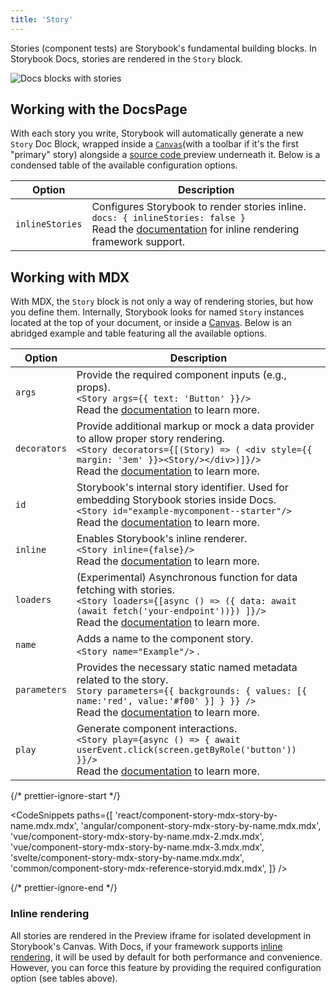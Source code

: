```yaml
---
title: 'Story'
---
```


Stories (component tests) are Storybook's fundamental building blocks.
In Storybook Docs, stories are rendered in the `Story` block.

![Docs blocks with stories](./docblock-story.png)

## Working with the DocsPage

With each story you write, Storybook will automatically generate a new `Story` Doc Block, wrapped inside a [`Canvas`](./doc-block-canvas.md)(with a toolbar if it's the first "primary" story) alongside a [source code ](./doc-block-source.md) preview underneath it. Below is a condensed table of the available configuration options.

| Option          | Description                                                                                                                                                                                                   |
| --------------- | ------------------------------------------------------------------------------------------------------------------------------------------------------------------------------------------------------------- |
| `inlineStories` | Configures Storybook to render stories inline. <br/> `docs: { inlineStories: false }` <br/> Read the [documentation](./docs-page.md#inline-stories-vs-iframe-stories) for inline rendering framework support. |

## Working with MDX

With MDX, the `Story` block is not only a way of rendering stories, but how you define them. Internally, Storybook looks for named `Story` instances located at the top of your document, or inside a [Canvas](./doc-block-canvas.md). Below is an abridged example and table featuring all the available options.

| Option       | Description                                                                                                                                                                                                                                                   |
| ------------ | ------------------------------------------------------------------------------------------------------------------------------------------------------------------------------------------------------------------------------------------------------------- |
| `args`       | Provide the required component inputs (e.g., props). <br/> `<Story args={{ text: 'Button' }}/>` <br/> Read the [documentation](../writing-stories/args.md) to learn more.                                                                                     |
| `decorators` | Provide additional markup or mock a data provider to allow proper story rendering. <br/> `<Story decorators={[(Story) => ( <div style={{ margin: '3em' }}><Story/></div>)]}/>` <br/> Read the [documentation](../writing-stories/decorators.md) to learn more. |
| `id`         | Storybook's internal story identifier. Used for embedding Storybook stories inside Docs. <br/> `<Story id="example-mycomponent--starter"/>` <br/> Read the [documentation](../api/mdx.md#embedding-stories) to learn more.                                    |
| `inline`     | Enables Storybook's inline renderer. <br/> `<Story inline={false}/>` <br/> Read the [documentation](./docs-page.md#inline-stories-vs-iframe-stories) to learn more.                                                                                           |
| `loaders`    | (Experimental) Asynchronous function for data fetching with stories. <br/> `<Story loaders={[async () => ({ data: await (await fetch('your-endpoint'))}) ]}/>` <br/> Read the [documentation](../writing-stories/loaders.md) to learn more.                   |
| `name`       | Adds a name to the component story. <br/> `<Story name="Example"/>` .                                                                                                                                                                                         |
| `parameters` | Provides the necessary static named metadata related to the story. <br/> `Story parameters={{ backgrounds: { values: [{ name:'red', value:'#f00' }] } }} />` <br/> Read the [documentation](../writing-stories/parameters.md) to learn more.                  |
| `play`       | Generate component interactions. <br/> `<Story play={async () => { await userEvent.click(screen.getByRole('button')) }}/>` <br/> Read the [documentation](../writing-stories/play-function.md) to learn more.                                                          |

{/* prettier-ignore-start */}

<CodeSnippets
  paths={[
    'react/component-story-mdx-story-by-name.mdx.mdx',
    'angular/component-story-mdx-story-by-name.mdx.mdx',
    'vue/component-story-mdx-story-by-name.mdx-2.mdx.mdx',
    'vue/component-story-mdx-story-by-name.mdx-3.mdx.mdx',
    'svelte/component-story-mdx-story-by-name.mdx.mdx',
    'common/component-story-mdx-reference-storyid.mdx.mdx',
  ]}
/>

{/* prettier-ignore-end */}

### Inline rendering

All stories are rendered in the Preview iframe for isolated development in Storybook's Canvas. With Docs, if your framework supports [inline rendering](./docs-page.md#inline-stories-vs-iframe-stories), it will be used by default for both performance and convenience. However, you can force this feature by providing the required configuration option (see tables above).